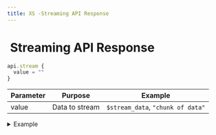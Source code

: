 ```yaml
---
title: XS -Streaming API Response
---
```


# <img src="../assets/docuBadge (11).png" alt="" data-size="line" /> Streaming API Response <a href="#xs-streaming-api-response" id="xs-streaming-api-response"></a>

```javascript
api.stream {
  value = ""
}
```

| Parameter | Purpose        | Example                           |
| --------- | -------------- | --------------------------------- |
| value     | Data to stream | `$stream_data`, `"chunk of data"` |

<details>

<summary>Example</summary>

```javascript
api.stream {
  value = $processed_chunk
}
```

* Streams data to client
* Supports chunked transfer
* Used in server-sent events
* Maintains open connection

</details>

